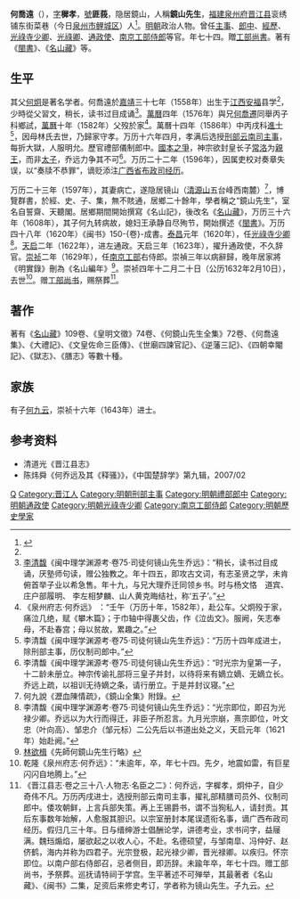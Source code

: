{{明清人物信息框
| 姓名 = 何喬遠
| 原名 =
| 圖片名稱 = 
| 圖片大小 = 220px
| 圖片說明 = 
| 最高職務 = 南京工部右侍郎
| 國家 = 大明
| 爵位 =
| 籍貫 = [[福建|福建]][[泉州府|泉州府]][[晉江縣|晉江縣]]
| 族裔 = 
| 旗籍 = 
| 字號 = 字樨孝，號匪莪
| 室名 = 
| 諡號 = 
| 出生日期 = 嘉靖三十七年（1558年）八月初二日
| 出生地點 = 
| 逝世日期 = 崇禎四年（1631年）十二月二十日
| 逝世地點 = 
| 墓葬 =
| 配偶 =
| 親屬 = 子[[何九雲|何九雲]]
| 出身 = 
*萬曆四年丙子科舉人
*萬曆十四年（1586年）丙戌科同進士出身
| 經歷 = 
| 著作 =
}}
'''何喬遠'''（{{bd|1558年||1632年|catIdx=H何}}），[[表字|字]]'''穉孝'''，[[號|號]]'''匪莪'''，隐居鏡山，人稱'''鏡山先生'''，[[福建|福建]][[泉州府|泉州府]][[晋江县|晋江县]]衮绣铺东街菜巷（今日[[泉州市|泉州市]][[鲤城区|鲤城区]]）人<ref name="泉州市志">{{cite book| last =泉州市地方志编纂委员会编| first =| authorlink =| coauthors =| title =泉州市志| publisher =中国社会科学出版社| date =2000-5| location =北京| pages =第一章　人物传| url =http://www.fjsq.gov.cn:88/showtext.asp?ToBook=3222&index=4402&| doi =| id =| isbn =7-5004-2700-X| deadurl =yes| archiveurl =https://web.archive.org/web/20090915195631/http://www.fjsq.gov.cn:88/showtext.asp?ToBook=3222&index=4402&| archivedate =2009-09-15| access-date =2009-02-03}}</ref>。[[明朝|明朝]]政治人物。曾任[[主事|主事]]、[[郎中|郎中]]、[[經歷|經歷]]、[[光祿寺|光祿寺]][[少卿|少卿]]、[[光祿卿|光祿卿]]、[[通政使|通政使]]、[[南京工部|南京工部]][[侍郎|侍郎]]等官。年七十四。贈[[工部尚書|工部尚書]]。著有《[[閩書|閩書]]》、《[[名山藏|名山藏]]》等。

==生平==
其父[[何炯_(明朝)|何炯]]是著名学者。何喬遠於[[嘉靖|嘉靖]]三十七年（1558年）出生于[[江西|江西]][[安福|安福]]县学<ref name="泉州市志"/>，少時從父習文，稍长，读书过目成诵<ref>[[李清馥|李清馥]]《闽中理学渊源考·卷75·司徒何镜山先生乔远》：“稍长，读书过目成诵，厌塾师句读，赠公独教之。年十四五，即攻古文词，有志圣贤之学，未肯俯首举子业以希急售。年十九，与兄大理乔迁同领乡书。时与杨文恪　道宾、庄户部履明、 李左相梦麟、山人黄克晦结社，称‘五子’。”</ref>。[[萬曆|萬曆]]四年（1576年）與兄[[何喬遷|何喬遷]]同舉丙子科鄉試，[[萬曆|萬曆]]十年（1582年）父歿於家<ref>《泉州府志·何乔远》 ：“壬午（万历十年，1582年），赴公车。父炯殁于家，痛泣几绝，赋《攀木篇》；于巾轴中得裹父齿，作《泣齿文》。服阙，矢志奉母，不赴春宫；母以贫故，累趣之。”</ref>。萬曆十四年（1586年）中丙戌科[[進士|進士]]<ref>李清馥《闽中理学渊源考·卷75·司徒何镜山先生乔远》：“万历十四年成进士，除刑部主事，历仪制司郎中。”</ref>，因母林氏去世，乃歸家守孝。万历十六年四月，孝满后选授[[刑部|刑部]][[云南司|云南司]][[主事|主事]]，每折大獄，人服明允。歷官禮部儀制郎中。[[國本之爭|國本之爭]]，神宗欲封皇长子[[泰昌帝|常洛]]为[[親王|親王]]，而非[[太子|太子]]，乔远力争其不可<ref>李清馥《闽中理学渊源考·卷75·司徒何镜山先生乔远》：“时光宗为皇第一子，十二龄未册立。神宗传谕礼部将三皇子并封，以待将来有嫡立嫡、无嫡立长。乔远上疏，以祖训无待嫡之条，请行册立。于是并封议寝。”</ref>。万历二十二年（1596年），因属吏校对奏章失误，以“奏牍不恭罪”，谪贬添注[[广西省|广西省]][[布政司|布政司]][[經歷_(官職)|经历]]。

万历二十三年（1597年），其妻病亡，遂隐居镜山（[[清源山|清源山]]五台峰西南麓）<ref>何九說《瀝血陳情疏》，《鏡山全集》附錄。</ref>，博覽群書，於經、史、子、集，無不賅通，居鄉二十餘年，學者稱之“鏡山先生”，室名自誓齋、天聽閣。居鄉期間開始撰寫《名山記》，後改名《[[名山藏|名山藏]]》，万历三十六年（1608年），其子何九转病故，媳妇王承静自尽殉节，開始撰述《[[閩書|閩書]]》。万历四十八年（1620年）《闽书》150-{卷}-成書。[[泰昌|泰昌]]元年（1620年），任[[光祿寺|光祿寺]][[少卿|少卿]]<ref>李清馥《闽中理学渊源考·卷75·司徒何镜山先生乔远》：“光宗即位，即召为光禄少卿。乔远以为大行而得迁，非臣子所忍言。九月光宗崩，熹宗即位，叶文忠（叶向高）、邹忠介（邹元标）二公先后以书道出处之义，天启元年（1621年）始赴阙。”</ref>。[[天启|天启]]二年（1622年），进左通政。天启三年（1623年），擢升通政使，不久辞官。[[崇祯|崇祯]]二年（1629年），任[[南京工部|南京工部]]右侍郎。崇禎三年以病辭歸，晚年居家將《明實錄》刪為《名山編年》<ref>[[林欲楫|林欲楫]]《先師何鏡山先生行略》</ref>。崇祯四年十二月二十日（公历1632年2月10日），去世<ref>乾隆《泉州府志·何乔远》：“未逾年，卒，年七十四。先夕，地震如雷，有巨星闪闪自地腾上。”</ref>。赠[[工部尚书|工部尚书]]，赐祭葬<ref>《晋江县志·卷之三十八·人物志·名臣之二》：何乔远，字樨孝，炯仲子，自少奇伟不凡。万历丙戌进士，选授刑部云南司主事，擢礼部精膳司员外、仪制司郎中。倭攻朝鲜，上言兵部失策。再上王锡爵书，谓不当狥私人，请封贡。其后东事数年始解，人愈服其胆识。以宗室册封本尾误遗衔名事，谪广西布政司经历。假归几三十年。日与缙绅游士倡酬论学，讲德考业，求书问字，益屦满。魏珰煽焰，屡欲起之以收人心，不赴。名德硕望，与邹南皐、冯仲好、赵侪鹤，海内并称为四君子。光宗登极，起光禄少卿，晋光禄卿。以疾归。怀宗即位。以南户部右侍郎召，忌者侧目，即沥辞。未踰年卒，年七十四。赠工部尚书，予祭葬。巡抚请特祠于学宫。生平著述不可殚举，其最著者《名山藏》、《闽书》二集，足资后来修史考订，学者称为镜山先生。子九云。</ref>。

==著作==
著有《[[名山藏|名山藏]]》109卷、《皇明文徵》74卷、《何鏡山先生全集》72卷、《何喬遠集》、《大禮記》、《文皇佐命三臣傳》、《世廟四諫官記》、《逆藩三記》、《四朝幸閹記》、《獄志》、《膳志》等數十種。

== 家族 ==
有子[[何九云|何九云]]，崇祯十六年（1643年）进士。

== 参考资料 ==
{{reflist|2}}

* 清道光《晋江县志》
* 陈炜舜《何乔远及其《释骚》》，《中国楚辞学》第九辑，2007/02

{{萬曆十四年丙戌科殿試金榜}}

{{Authority control}}

{{DEFAULTSORT:He何}}
[[Category:何姓|Q]]
[[Category:晋江人|Category:晋江人]]
[[Category:明朝刑部主事|Category:明朝刑部主事]]
[[Category:明朝禮部郎中|Category:明朝禮部郎中]]
[[Category:明朝通政使|Category:明朝通政使]]
[[Category:明朝光祿寺少卿|Category:明朝光祿寺少卿]]
[[Category:南京工部侍郎|Category:南京工部侍郎]]
[[Category:明朝歷史學家|Category:明朝歷史學家]]